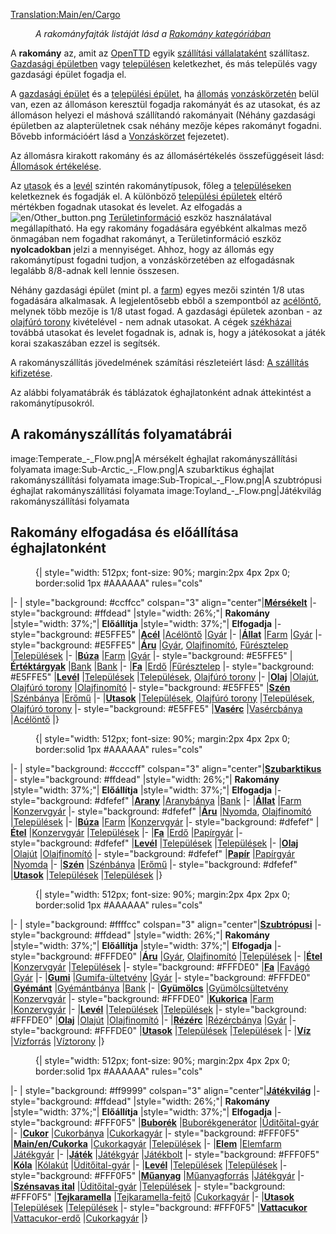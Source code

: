 [[Translation:Main/en/Cargo]]{{hu/Tartalomjegyzék}}
:''A rakományfajták listáját lásd a [[Category/hu/Rakomány|Rakomány kategóriában]]''

A '''rakomány''' az, amit az [[Main/hu/OpenTTD|OpenTTD]] egyik [[Main/hu/Szállítási vállalat|szállítási vállalataként]] szállítasz. [[Main/hu/Gazdasági épületek|Gazdasági épületben]] vagy [[Main/hu/Települések|településen]] keletkezhet,  és más település vagy gazdasági épület fogadja el. 

A [[Main/hu/Gazdasági épületek|gazdasági épület]] és a [[Main/hu/Települések|települési épület]], ha [[Main/hu/Állomások|állomás]] [[Main/hu/Vonzáskörzet|vonzáskörzetén]] belül van, ezen az állomáson keresztül fogadja rakományát és az utasokat, és az állomáson helyezi el máshová szállítandó rakományait (Néhány gazdasági épületben az alapterületnek csak néhány mezője képes rakományt fogadni. Bővebb információért lásd a [[Main/hu/Vonzáskörzet|Vonzáskörzet]] fejezetet).

Az állomásra kirakott rakomány és az állomásértékelés összefüggéseit lásd: [[Main/en/Játéktechnika/Hu#Állomások értékelése|Állomások értékelése]].

Az [[Main/hu/Utasok|utasok]] és a [[Main/hu/Levél|levél]] szintén rakománytípusok, főleg a [[Main/hu/Települések|településeken]] keletkeznek és fogadják el. A különböző [[Main/hu/Épület|települési épületek]] eltérő mértékben fogadnak utasokat és levelet. Az elfogadás a [[File:en/Other button.png]] [[Main/hu/Területinformáció|Területinformáció]] eszköz használatával megállapítható. Ha egy rakomány fogadására egyébként alkalmas mező önmagában nem fogadhat rakományt, a Területinformáció eszköz '''nyolcadokban''' jelzi a mennyiséget. Ahhoz, hogy az állomás egy rakománytípust fogadni tudjon, a vonzáskörzetében az elfogadásnak legalább 8/8-adnak kell lennie összesen.

Néhány gazdasági épület (mint pl. a [[Main/hu/Farm|farm]]) egyes mezői szintén 1/8 utas fogadására alkalmasak. A legjelentősebb ebből a szempontból az [[Main/hu/Acélöntő|acélöntő]], melynek több mezője is 1/8 utast fogad. A gazdasági épületek azonban - az [[Main/hu/Olajfúró torony|olajfúró torony]] kivételével - nem adnak utasokat. A cégek [[Main/hu/Székház|székházai]] továbbá utasokat és levelet fogadnak is, adnak is, hogy a játékosokat a játék korai szakaszában ezzel is segítsék.

A rakományszállítás jövedelmének számítási részleteiért lásd: [[Main/en/Játéktechnika/Hu#A szállítás kifizetése|A szállítás kifizetése]].

Az alábbi folyamatábrák és táblázatok éghajlatonként adnak áttekintést a rakománytípusokról.

==A rakományszállítás folyamatábrái==
<gallery>
image:Temperate_-_Flow.png|A mérsékelt éghajlat rakományszállítási folyamata
image:Sub-Arctic_-_Flow.png|A szubarktikus éghajlat rakományszállítási folyamata
image:Sub-Tropical_-_Flow.png|A szubtrópusi éghajlat rakományszállítási folyamata
image:Toyland_-_Flow.png|Játékvilág rakományszállítási folyamata
</gallery>

==Rakomány elfogadása és előállítása éghajlatonként==

:{| {{en/Wikitable}} style="width: 512px; font-size: 90%; margin:2px 4px 2px 0; border:solid 1px #AAAAAA" rules="cols"
|- 
| style="background: #ccffcc" colspan="3" align="center"|'''[[Main/en/Éghajlatok/Hu#Mérsékelt|Mérsékelt]]'''
|- style="background: #ffdead"
|style="width: 26%;"| '''Rakomány'''
|style="width: 37%;"| '''Előállítja'''
|style="width: 37%;"| '''Elfogadja'''
|- style="background: #E5FFE5"
|'''[[Main/hu/Acél|Acél]]'''
|[[Main/hu/Acélöntő|Acélöntő]]
|[[Main/hu/Gyár|Gyár]]
|-
|'''[[Main/hu/Állat|Állat]]'''
|[[Main/hu/Farm|Farm]]
|[[Main/hu/Gyár|Gyár]]
|- style="background: #E5FFE5"
|'''[[Main/hu/Áru|Áru]]'''
|[[Main/hu/Gyár|Gyár]], [[Main/hu/Olajfinomító|Olajfinomító]], [[Main/hu/Fűrésztelep|Fűrésztelep]]
|[[Main/hu/Települések|Települések]]
|-
|'''[[Main/hu/Búza|Búza]]'''
|[[Main/hu/Farm|Farm]]
|[[Main/hu/Gyár|Gyár]]
|- style="background: #E5FFE5"
|'''[[Main/hu/Értéktárgyak|Értéktárgyak]]'''
|[[Main/hu/Bank|Bank]]
|[[Main/hu/Bank|Bank]]
|-
|'''[[Main/hu/Fa|Fa]]'''
|[[Main/hu/Erdő|Erdő]]
|[[Main/hu/Fűrésztelep|Fűrésztelep]]
|- style="background: #E5FFE5"
|'''[[Main/hu/Levél|Levél]]'''
|[[Main/hu/Települések|Települések]]
|[[Main/hu/Települések|Települések]], [[Main/hu/Olajfúró torony|Olajfúró torony]]
|-
|'''[[Main/hu/Olaj|Olaj]]'''
|[[Main/hu/Olajkút|Olajút]], [[Main/hu/Olajfúró torony|Olajfúró torony]]
|[[Main/hu/Olajfinomító|Olajfinomító]]
|- style="background: #E5FFE5"
|'''[[Main/hu/Szén|Szén]]'''
|[[Main/hu/Szénbánya|Szénbánya]]
|[[Main/hu/Erőmű|Erőmű]]
|-
|'''[[Main/hu/Utasok|Utasok]]'''
|[[Main/hu/Települések|Települések]], [[Main/hu/Olajfúró torony|Olajfúró torony]]
|[[Main/hu/Települések|Települések]], [[Main/hu/Olajfúró torony|Olajfúró torony]]
|- style="background: #E5FFE5"
|'''[[Main/hu/Vasérc|Vasérc]]'''
|[[Main/hu/Vasércbánya|Vasércbánya]]
|[[Main/hu/Acélöntő|Acélöntő]]
|}

:{| {{en/Wikitable}} style="width: 512px; font-size: 90%; margin:2px 4px 2px 0; border:solid 1px #AAAAAA" rules="cols"
|- 
| style="background: #ccccff" colspan="3" align="center"|'''[[Main/en/Éghajlatok/Hu#Szubarktikus|Szubarktikus]]'''
|- style="background: #ffdead"
|style="width: 26%;"| '''Rakomány'''
|style="width: 37%;"| '''Előállítja'''
|style="width: 37%;"| '''Elfogadja'''
|- style="background: #dfefef"
|'''[[Main/hu/Arany|Arany]]'''
|[[Main/hu/Aranybánya|Aranybánya]]
|[[Main/hu/Bank|Bank]]
|-
|'''[[Main/hu/Állat|Állat]]'''
|[[Main/hu/Farm|Farm]]
|[[Main/hu/Konzervgyár|Konzervgyár]]
|- style="background: #dfefef"
|'''[[Main/hu/Áru|Áru]]'''
|[[Main/hu/Nyomda|Nyomda]], [[Main/hu/Olajfinomító|Olajfinomító]]
|[[Main/hu/Települések|Települések]]
|-
|'''[[Main/hu/Sarki búza|Búza]]'''
|[[Main/hu/Farm|Farm]]
|[[Main/hu/Konzervgyár|Konzervgyár]]
|- style="background: #dfefef"
|'''[[Main/hu/Étel|Étel]]'''
|[[Main/hu/Konzervgyár|Konzervgyár]]
|[[Main/hu/Települések|Települések]]
|-
|'''[[Main/hu/Fa|Fa]]'''
|[[Main/hu/Erdő|Erdő]]
|[[Main/hu/Papírgyár|Papírgyár]]
|- style="background: #dfefef"
|'''[[Main/hu/Levél|Levél]]'''
|[[Main/hu/Települések|Települések]]
|[[Main/hu/Települések|Települések]]
|-
|'''[[Main/hu/Olaj|Olaj]]'''
|[[Main/hu/Olajkút|Olajút]]
|[[Main/hu/Olajfinomító|Olajfinomító]]
|- style="background: #dfefef"
|'''[[Main/hu/Papír|Papír]]'''
|[[Main/hu/Papírgyár|Papírgyár]]
|[[Main/hu/Nyomda|Nyomda]]
|-
|'''[[Main/hu/Szén|Szén]]'''
|[[Main/hu/Szénbánya|Szénbánya]]
|[[Main/hu/Erőmű|Erőmű]]
|- style="background: #dfefef"
|'''[[Main/hu/Utasok|Utasok]]'''
|[[Main/hu/Települések|Települések]]
|[[Main/hu/Települések|Települések]]
|}

:{| {{en/Wikitable}} style="width: 512px; font-size: 90%; margin:2px 4px 2px 0; border:solid 1px #AAAAAA" rules="cols"
|- 
| style="background: #ffffcc" colspan="3" align="center"|'''[[Main/en/Éghajlatok/Hu#Szubtrópusi|Szubtrópusi]]'''
|- style="background: #ffdead"
|style="width: 26%;"| '''Rakomány'''
|style="width: 37%;"| '''Előállítja'''
|style="width: 37%;"| '''Elfogadja'''
|- style="background: #FFFDE0"
|'''[[Main/hu/Áru|Áru]]'''
|[[Main/hu/Gyár|Gyár]], [[Main/hu/Olajfinomító|Olajfinomító]]
|[[Main/hu/Települések|Települések]]
|-
|'''[[Main/hu/Étel|Étel]]'''
|[[Main/hu/Konzervgyár|Konzervgyár]]
|[[Main/hu/Települések|Települések]]
|- style="background: #FFFDE0"
|'''[[Main/hu/Fa|Fa]]'''
|[[Main/hu/Favágó|Favágó]]
|[[Main/hu/Gyár|Gyár]]
|-
|'''[[Main/hu/Gumi|Gumi]]'''
|[[Main/hu/Gumifa-ültetvény|Gumifa-ültetvény]]
|[[Main/hu/Gyár|Gyár]]
|- style="background: #FFFDE0"
|'''[[Main/hu/Gyémánt|Gyémánt]]'''
|[[Main/hu/Gyémántbánya|Gyémántbánya]]
|[[Main/hu/Bank|Bank]]
|-
|'''[[Main/hu/Gyümölcs|Gyümölcs]]'''
|[[Main/hu/Gyümölcsültetvény|Gyümölcsültetvény]]
|[[Main/hu/Konzervgyár|Konzervgyár]]
|- style="background: #FFFDE0"
|'''[[Main/hu/Kukorica|Kukorica]]'''
|[[Main/hu/Farm|Farm]]
|[[Main/hu/Konzervgyár|Konzervgyár]]
|-
|'''[[Main/hu/Levél|Levél]]'''
|[[Main/hu/Települések|Települések]]
|[[Main/hu/Települések|Települések]]
|- style="background: #FFFDE0"
|'''[[Main/hu/Olaj|Olaj]]'''
|[[Main/hu/Olajkút|Olajút]]
|[[Main/hu/Olajfinomító|Olajfinomító]]
|-
|'''[[Main/hu/Rézérc|Rézérc]]'''
|[[Main/hu/Rézércbánya|Rézércbánya]]
|[[Main/hu/Gyár|Gyár]]
|- style="background: #FFFDE0"
|'''[[Main/hu/Utasok|Utasok]]'''
|[[Main/hu/Települések|Települések]]
|[[Main/hu/Települések|Települések]]
|-
|'''[[Main/hu/Víz|Víz]]'''
|[[Main/hu/Vízforrás|Vízforrás]]
|[[Main/hu/Víztorony|Víztorony]]
|}

:{| {{en/Wikitable}} style="width: 512px; font-size: 90%; margin:2px 4px 2px 0; border:solid 1px #AAAAAA" rules="cols"
|- 
| style="background: #ff9999" colspan="3" align="center"|'''[[Main/en/Éghajlatok/Hu#Játékvilág|Játékvilág]]'''
|- style="background: #ffdead"
|style="width: 26%;"| '''Rakomány'''
|style="width: 37%;"| '''Előállítja'''
|style="width: 37%;"| '''Elfogadja'''
|- style="background: #FFF0F5"
|'''[[Main/hu/Buborék|Buborék]]'''
|[[Main/hu/Buborékgenerátor|Buborékgenerátor]]
|[[Main/hu/Üditőital-gyár|Üditőital-gyár]]
|-
|'''[[Main/hu/Cukor|Cukor]]'''
|[[Main/hu/Cukorbánya|Cukorbánya]]
|[[Main/hu/Cukorkagyár|Cukorkagyár]]
|- style="background: #FFF0F5"
|'''[[Main/en/Cukorka]]'''
|[[Main/hu/Cukorkagyár|Cukorkagyár]]
|[[Main/hu/Települések|Települések]]
|-
|'''[[Main/hu/Elem|Elem]]'''
|[[Main/hu/Elemfarm|Elemfarm]]
|[[Main/hu/Játékgyár|Játékgyár]]
|-
|'''[[Main/hu/Játék|Játék]]'''
|[[Main/hu/Játékgyár|Játékgyár]]
|[[Main/hu/Játékbolt|Játékbolt]]
|- style="background: #FFF0F5"
|'''[[Main/hu/Kóla|Kóla]]'''
|[[Main/hu/Kólakút|Kólakút]]
|[[Main/hu/Üditőital-gyár|Üditőital-gyár]]
|-
|'''[[Main/hu/Levél|Levél]]'''
|[[Main/hu/Települések|Települések]]
|[[Main/hu/Települések|Települések]]
|- style="background: #FFF0F5"
|'''[[Main/hu/Műanyag|Műanyag]]'''
|[[Main/hu/Műanyagforrás|Műanyagforrás]]
|[[Main/hu/Játékgyár|Játékgyár]]
|-
|'''[[Main/hu/Szénsavas ital|Szénsavas ital]]'''
|[[Main/hu/Üditőital-gyár|Üditőital-gyár]]
|[[Main/hu/Települések|Települések]]
|- style="background: #FFF0F5"
|'''[[Main/hu/Tejkaramella|Tejkaramella]]'''
|[[Main/hu/Tejkaramella-fejtő|Tejkaramella-fejtő]]
|[[Main/hu/Cukorkagyár|Cukorkagyár]]
|-
|'''[[Main/hu/Utasok|Utasok]]'''
|[[Main/hu/Települések|Települések]]
|[[Main/hu/Települések|Települések]]
|- style="background: #FFF0F5"
|'''[[Main/hu/Vattacukor|Vattacukor]]''' 
|[[Main/hu/Vattacukor-erdő|Vattacukor-erdő]]
|[[Main/hu/Cukorkagyár|Cukorkagyár]]
|}